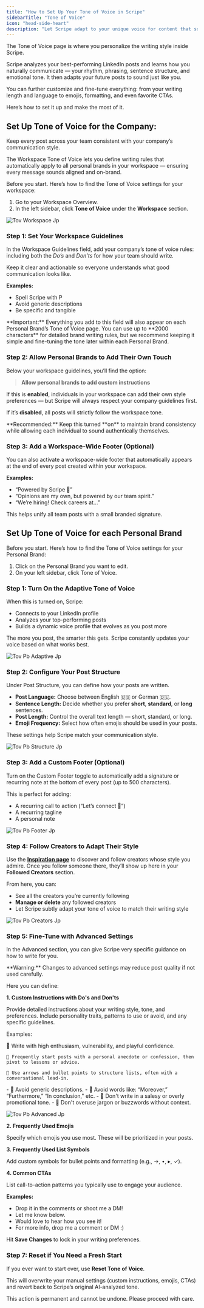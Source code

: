 ```yaml
---
title: "How to Set Up Your Tone of Voice in Scripe"
sidebarTitle: "Tone of Voice"
icon: "head-side-heart"
description: "Let Scripe adapt to your unique voice for content that sounds 100% you."
---
```


The Tone of Voice page is where you personalize the writing style inside Scripe.

Scripe analyzes your best-performing LinkedIn posts and learns how you naturally communicate — your rhythm, phrasing, sentence structure, and emotional tone. It then adapts your future posts to sound just like you.

You can further customize and fine-tune everything: from your writing length and language to emojis, formatting, and even favorite CTAs.

Here’s how to set it up and make the most of it.

## Set Up Tone of Voice for the Company:

Keep every post across your team consistent with your company’s communication style.

The Workspace Tone of Voice lets you define writing rules that automatically apply to all personal brands in your workspace — ensuring every message sounds aligned and on-brand.

Before you start. Here’s how to find the Tone of Voice settings for your workspace:

1. Go to your Workspace Overview.
2. In the left sidebar, click **Tone of Voice** under the **Workspace** section.

![Tov Workspace Jp](/images/tov-workspace.jpg)

### Step 1: Set Your Workspace Guidelines

In the Workspace Guidelines field, add your company’s tone of voice rules: including both the _Do’s_ and _Don’ts_ for how your team should write.

Keep it clear and actionable so everyone understands what good communication looks like.

**Examples:**

- Spell Scripe with P
- Avoid generic descriptions
- Be specific and tangible

<Info>
  **Important:** Everything you add to this field will also appear on each Personal Brand’s Tone of Voice page.
</Info>

<Note>
  You can use up to **2000 characters** for detailed brand writing rules, but we recommend keeping it simple and fine-tuning the tone later within each Personal Brand.
</Note>

### Step 2: Allow Personal Brands to Add Their Own Touch

Below your workspace guidelines, you’ll find the option:

> **Allow personal brands to add custom instructions**

If this is **enabled**, individuals in your workspace can add their own style preferences — but Scripe will always respect your company guidelines first.

If it’s **disabled**, all posts will strictly follow the workspace tone.

<Tip>
  **Recommended:** Keep this turned **on** to maintain brand consistency while allowing each individual to sound authentically themselves.
</Tip>

### Step 3: Add a Workspace-Wide Footer (Optional)

You can also activate a workspace-wide footer that automatically appears at the end of every post created within your workspace.

**Examples:**

- “Powered by Scripe 💜”
- “Opinions are my own, but powered by our team spirit.”
- “We’re hiring! Check careers at...”

This helps unify all team posts with a small branded signature.

## Set Up Tone of Voice for each Personal Brand

Before you start. Here’s how to find the Tone of Voice settings for your Personal Brand:

1. Click on the Personal Brand you want to edit.
2. On your left sidebar, click Tone of Voice.

### Step 1: Turn On the Adaptive Tone of Voice

When this is turned on, Scripe:

- Connects to your LinkedIn profile
- Analyzes your top-performing posts
- Builds a dynamic voice profile that evolves as you post more

<Tip>
  The more you post, the smarter this gets. Scripe constantly updates your voice based on what works best.
</Tip>

![Tov Pb Adaptive Jp](/images/tov-pb-adaptive.jpg)

### Step 2: Configure Your Post Structure

Under Post Structure, you can define how your posts are written.

- **Post Language:** Choose between English 🇺🇸 or German 🇩🇪.
- **Sentence Length:** Decide whether you prefer **short**, **standard**, or **long** sentences.
- **Post Length:** Control the overall text length — short, standard, or long.
- **Emoji Frequency:** Select how often emojis should be used in your posts.

These settings help Scripe match your communication style.

![Tov Pb Structure Jp](/images/tov-pb-structure.jpg)

### Step 3: Add a Custom Footer (Optional)

Turn on the Custom Footer toggle to automatically add a signature or recurring note at the bottom of every post (up to 500 characters).

This is perfect for adding:

- A recurring call to action (“Let’s connect 👋”)
- A recurring tagline
- A personal note

![Tov Pb Footer Jp](/images/tov-pb-footer.jpg)

### Step 4: Follow Creators to Adapt Their Style

Use the [**Inspiration page**](/sidebar/inspiration) to discover and follow creators whose style you admire. Once you follow someone there, they’ll show up here in your **Followed Creators** section.

From here, you can:

- See all the creators you’re currently following
- **Manage or delete** any followed creators
- Let Scripe subtly adapt your tone of voice to match their writing style

![Tov Pb Creators Jp](/images/tov-pb-creators.jpg)

### Step 5: Fine-Tune with Advanced Settings

In the Advanced section, you can give Scripe very specific guidance on how to write for you.

<Danger>
  **Warning:** Changes to advanced settings may reduce post quality if not used carefully.
</Danger>

Here you can define:

**1. Custom Instructions with Do's and Don'ts**

Provide detailed instructions about your writing style, tone, and preferences. Include personality traits, patterns to use or avoid, and any specific guidelines.

Examples:

<CardGroup cols={2}>
  <Card title="Do's" icon="check">
    🔸 Write with high enthusiasm, vulnerability, and playful confidence.

    🔸 Frequently start posts with a personal anecdote or confession, then pivot to lessons or advice.

    🔸 Use arrows and bullet points to structure lists, often with a conversational lead-in.
  </Card>
  <Card title="Don'ts" icon="do-not-enter">
    - 🔸 Avoid generic descriptions.
    - 🔸 Avoid words like: “Moreover,” “Furthermore,” “In conclusion," etc.
    - 🔸 Don't write in a salesy or overly promotional tone.
    - 🔸 Don't overuse jargon or buzzwords without context.
  </Card>
</CardGroup>

![Tov Pb Advanced Jp](/images/tov-pb-advanced.jpg)

**2. Frequently Used Emojis**

Specify which emojis you use most. These will be prioritized in your posts.

**3. Frequently Used List Symbols**

Add custom symbols for bullet points and formatting (e.g., →, •, ▸, ✓).

**4. Common CTAs**

List call-to-action patterns you typically use to engage your audience.

**Examples:**

- Drop it in the comments or shoot me a DM!
- Let me know below.
- Would love to hear how you see it!
- For more info, drop me a comment or DM :)

Hit **Save Changes** to lock in your writing preferences.

### Step 7: Reset if You Need a Fresh Start

If you ever want to start over, use **Reset Tone of Voice**.

This will overwrite your manual settings (custom instructions, emojis, CTAs) and revert back to Scripe’s original AI-analyzed tone.

<Danger>
  This action is permanent and cannot be undone. Please proceed with care.
</Danger>